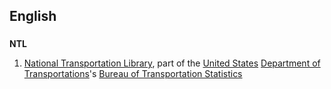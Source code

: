 ==English==

==={{initialism}}===
'''NTL'''

# {{transportation}} [[National Transportation Library]], part of the [[United States]] [[Department of Transportations]]'s [[Bureau of Transportation Statistics]]